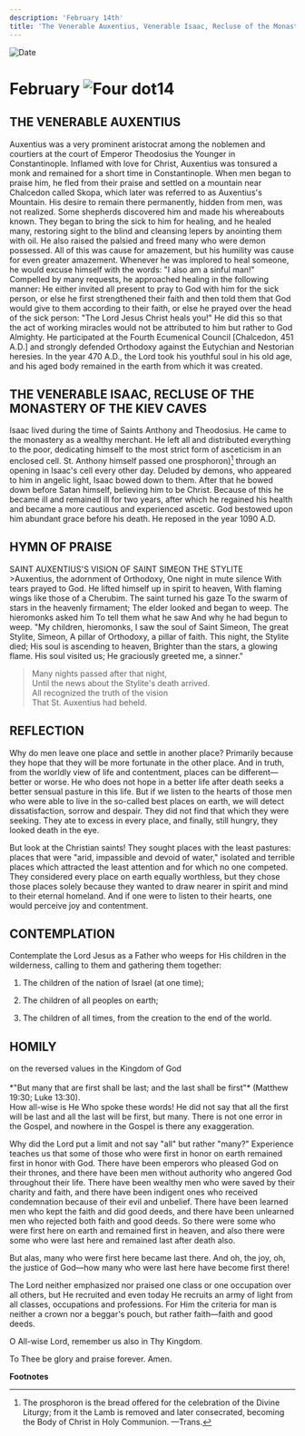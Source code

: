 ```yaml
---
description: 'February 14th'
title: 'The Venerable Auxentius, Venerable Isaac, Recluse of the Monastery of the Kiev Caves'
---
```


<RunningHead />
<Image src="/title-imprint.png" height={68} width={50} alt="Date" className="title-imprint"/>

# <div id="date">February <Image className="four-dot" src="/four-dot.png" height={15} width={15} alt="Four dot" />14</div>

## THE VENERABLE AUXENTIUS

Auxentius was a very prominent aristocrat among the noblemen and courtiers at the court of Emperor Theodosius the Younger in Constantinople. Inflamed with love for Christ, Auxentius was tonsured a monk and remained for a short time in Constantinople. When men began to praise him, he fled from their praise and settled on a mountain near Chalcedon called Skopa, which later was referred to as Auxentius's Mountain. His desire to remain there permanently, hidden from men, was not realized. Some shepherds discovered him and made his whereabouts known. They began to bring the sick to him for healing, and he healed many, restoring sight to the blind and cleansing lepers by anointing them with oil. He also raised the palsied and freed many who were demon possessed. All of this was cause for amazement, but his humility was cause for even greater amazement. Whenever he was implored to heal someone, he would excuse himself with the words: "I also am a sinful man!" Compelled by many requests, he approached healing in the following manner: He either invited all present to pray to God with him for the sick person, or else he first strengthened their faith and then told them that God would give to them according to their faith, or else he prayed over the head of the sick person: "The Lord Jesus Christ heals you!" He did this so that the act of working miracles would not be attributed to him but rather to God Almighty. He participated at the Fourth Ecumenical Council [Chalcedon, 451 A.D.] and strongly defended Orthodoxy against the Eutychian and Nestorian heresies. In the year 470 A.D., the Lord took his youthful soul in his old age, and his aged body remained in the earth from which it was created.

## THE VENERABLE ISAAC, RECLUSE OF THE MONASTERY OF THE KIEV CAVES

Isaac lived during the time of Saints Anthony and Theodosius. He came to the monastery as a wealthy merchant. He left all and distributed everything to the poor, dedicating himself to the most strict form of asceticism in an enclosed cell. St. Anthony himself passed one prosphoron)[^1] through an opening in Isaac's cell every other day. Deluded by demons, who appeared to him in angelic light, Isaac bowed down to them. After that he bowed down before Satan himself, believing him to be Christ. Because of this he became ill and remained ill for two years, after which he regained his health and became a more cautious and experienced ascetic. God bestowed upon him abundant grace before his death. He reposed in the year 1090 A.D.


## HYMN OF PRAISE
<div style={{textAlign:'center', color:'crimson', fontWeight:'bold'}}>
SAINT AUXENTIUS'S VISION OF SAINT SIMEON THE STYLITE
</div>
>Auxentius, the adornment of Orthodoxy,  
One night in mute silence  
With tears prayed to God.  
He lifted himself up in spirit to heaven,  
With flaming wings like those of a Cherubim.  
The saint turned his gaze  
To the swarm of stars in the heavenly firmament;  
The elder looked and began to weep.  
The hieromonks asked him  
To tell them what he saw  
And why he had begun to weep.  
"My children, hieromonks,  
I saw the soul of Saint Simeon,  
The great Stylite, Simeon,  
A pillar of Orthodoxy, a pillar of faith.  
This night, the Stylite died;  
His soul is ascending to heaven,  
Brighter than the stars, a glowing flame.  
His soul visited us;  
He graciously greeted me, a sinner."  

>Many nights passed after that night,  
Until the news about the Stylite's death arrived.  
All recognized the truth of the vision  
That St. Auxentius had beheld.  


## REFLECTION

Why do men leave one place and settle in another place? Primarily because they hope that they will be more fortunate in the other place. And in truth, from the worldly view of life and contentment, places can be different—better or worse. He who does not hope in a better life after death seeks a better sensual pasture in this life. But if we listen to the hearts of those men who were able to live in the so-called best places on earth, we will detect dissatisfaction, sorrow and despair. They did not find that which they were seeking. They ate to excess in every place, and finally, still hungry, they looked death in the eye.

But look at the Christian saints! They sought places with the least pastures: places that were "arid, impassible and devoid of water," isolated and terrible places which attracted the least attention and for which no one competed. They considered every place on earth equally worthless, but they chose those places solely because they wanted to draw nearer in spirit and mind to their eternal homeland. And if one were to listen to their hearts, one would perceive joy and contentment.


## CONTEMPLATION

Contemplate the Lord Jesus as a Father who weeps for His children in the wilderness, calling to them and gathering them together:

1. The children of the nation of Israel (at one time);

2. The children of all peoples on earth;

3. The children of all times, from the creation to the end of the world.


## HOMILY
<div style={{textAlign:'center', color:'crimson', fontWeight:'bold'}}>
on the reversed values in the Kingdom of God
</div><br />
<div style={{textAlign:'right'}}>
*"But many that are first shall be last; and the last shall be first"* (Matthew 19:30; Luke 13:30).
</div>
How all-wise is He Who spoke these words! He did not say that all the first will be last and all the last will be first, but many. There is not one error in the Gospel, and nowhere in the Gospel is there any exaggeration.

Why did the Lord put a limit and not say "all" but rather "many?" Experience teaches us that some of those who were first in honor on earth remained first in honor with God. There have been emperors who pleased God on their thrones, and there have been men without authority who angered God throughout their life.  There have been wealthy men who were saved by their charity and faith, and there have been indigent ones who received condemnation because of their evil and unbelief. There have been learned men who kept the faith and did good deeds, and there have been unlearned men who rejected both faith and good deeds. So there were some who were first here on earth and remained first in heaven, and also there were some who were last here and remained last after death also.

But alas, many who were first here became last there. And oh, the joy, oh, the justice of God—how many who were last here have become first there!

The Lord neither emphasized nor praised one class or one occupation over all others, but He recruited and even today He recruits an army of light from all classes, occupations and professions. For Him the criteria for man is neither a crown nor a beggar's pouch, but rather faith—faith and good deeds.

O All-wise Lord, remember us also in Thy Kingdom.

To Thee be glory and praise forever. Amen.

**Footnotes**

[^1]: The prosphoron is the bread offered for the celebration of the Divine Liturgy; from it the Lamb is removed and later consecrated, becoming the Body of Christ in Holy Communion. —Trans.
